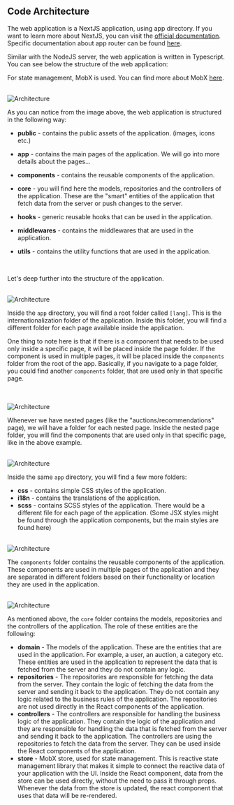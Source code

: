 
## Code Architecture

The web application is a NextJS application, using app directory. If you want to learn more about NextJS, you can visit the [official documentation](https://nextjs.org/docs). Specific documentation about app router can be found [here](https://nextjs.org/docs/app).

Similar with the NodeJS server, the web application is written in Typescript. You can see below the structure of the web application:

For state management, MobX is used. You can find more about MobX [here](https://mobx.js.org/README.html).

<br/>
<Zoom>
<Image src="/web/architecture/1.png" alt="Architecture" width={1500} height={1500} />
</Zoom>

As you can notice from the image above, the web application is structured in the following way:

- **public** - contains the public assets of the application. (images, icons etc.)

- **app** - contains the main pages of the application. We will go into more details about the pages...

- **components** - contains the reusable components of the application. 

- **core** - you will find here the models, repositories and the controllers of the application. These are the "smart" entities of the application that fetch data from the server or push changes to the server.

- **hooks** - generic reusable hooks that can be used in the application.

- **middlewares** - contains the middlewares that are used in the application.

- **utils** - contains the utility functions that are used in the application.

<br/>

Let's deep further into the structure of the application.

<br/>
<Zoom>
<Image src="/web/architecture/2.png" alt="Architecture" width={1500} height={1500} />
</Zoom>


Inside the `app` directory, you will find a root folder called `[lang]`. This is the internationalization folder of the application. Inside this folder, you will find a different folder for each page available inside the application.

One thing to note here is that if there is a component that needs to be used only inside a specific page, it will be placed inside the page folder. If the component is used in multiple pages, it will be placed inside the `components` folder from the root of the app. Basically, if you navigate to a page folder, you could find another `components` folder, that are used only in that specific page.

<br/>
<br/>

<Zoom>
<Image src="/web/architecture/6.png" alt="Architecture" width={1500} height={1500} />
</Zoom>

Whenever we have nested pages (like the "auctions/recommendations" page), we will have a folder for each nested page. Inside the nested page folder, you will find the components that are used only in that specific page, like in the above example.

<br/>
<Zoom>
<Image src="/web/architecture/3.png" alt="Architecture" width={1500} height={1500} />
</Zoom>

Inside the same `app` directory, you will find a few more folders:

- **css** - contains simple CSS styles of the application.
- **i18n** - contains the translations of the application.
- **scss** - contains SCSS styles of the application. There would be a different file for each page of the application. (Some JSX styles might be found through the application components, but the main styles are found here)


<br/>
<Zoom>
<Image src="/web/architecture/4.png" alt="Architecture" width={1500} height={1500} />
</Zoom>

The `components` folder contains the reusable components of the application. These components are used in multiple pages of the application and they are separated in different folders based on their functionality or location they are used in the application.


<br/>
<Zoom>
<Image src="/web/architecture/5.png" alt="Architecture" width={1500} height={1500} />
</Zoom>


As mentioned above, the `core` folder contains the models, repositories and the controllers of the application. The role of these entities are the following:

- **domain** - The models of the application. These are the entities that are used in the application. For example, a user, an auction, a category etc. These entities are used in the application to represent the data that is fetched from the server and they do not contain any logic.
- **repositories** - The repositories are responsible for fetching the data from the server. They contain the logic of fetching the data from the server and sending it back to the application. They do not contain any logic related to the business rules of the application. The repositories are not used directly in the React components of the application.
- **controllers** - The controllers are responsible for handling the business logic of the application. They contain the logic of the application and they are responsible for handling the data that is fetched from the server and sending it back to the application. The controllers are using the repositories to fetch the data from the server. They can be used inside the React components of the application.
- **store** - MobX store, used for state management. This is reactive state management library that makes it simple to connect the reactive data of your application with the UI. Inside the React component, data from the store can be used directly, without the need to pass it through props. Whenever the data from the store is updated, the react component that uses that data will be re-rendered.